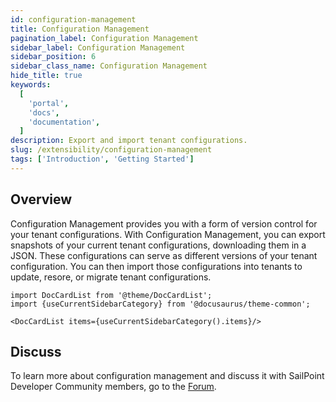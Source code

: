 ```yaml
---
id: configuration-management
title: Configuration Management
pagination_label: Configuration Management
sidebar_label: Configuration Management
sidebar_position: 6
sidebar_class_name: Configuration Management
hide_title: true
keywords:
  [
    'portal',
    'docs',
    'documentation',
  ]
description: Export and import tenant configurations.
slug: /extensibility/configuration-management
tags: ['Introduction', 'Getting Started']
---
```


## Overview
Configuration Management provides you with a form of version control for your tenant configurations. 
With Configuration Management, you can export snapshots of your current tenant configurations, downloading them in a JSON. 
These configurations can serve as different versions of your tenant configuration. 
You can then import those configurations into tenants to update, resore, or migrate tenant configurations. 

```mdx-code-block
import DocCardList from '@theme/DocCardList';
import {useCurrentSidebarCategory} from '@docusaurus/theme-common';

<DocCardList items={useCurrentSidebarCategory().items}/>
```

## Discuss
To learn more about configuration management and discuss it with SailPoint Developer Community members, go to the [Forum](https://developer.sailpoint.com/discuss/tags/c/isc/6).